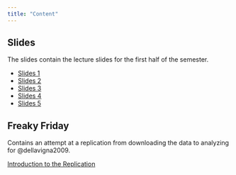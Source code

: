 ```yaml
---
title: "Content"
---
```


## Slides

The slides contain the lecture slides for the first half of the semester.

- [Slides 1](slides/slides1.qmd)
- [Slides 2](slides/slides2.qmd)
- [Slides 3](slides/slides3.qmd)
- [Slides 4](slides/slides4.qmd)
- [Slides 5](slides/slides5.qmd)

## Freaky Friday

Contains an attempt at a replication from downloading the data to analyzing for @dellavigna2009. 

[Introduction to the Replication](freaky_friday/index.qmd)
